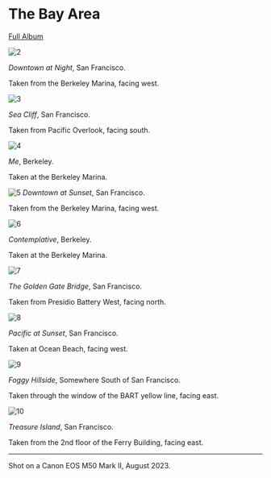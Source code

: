 # The Bay Area

[Full Album](https://adobe.ly/3QtzG20)

![2](/photos/bay/IMG_0318.jpg)

_Downtown at Night_, San Francisco.

Taken from the Berkeley Marina, facing west.

![3](/photos/bay/IMG_0399.jpg)

_Sea Cliff_, San Francisco.

Taken from Pacific Overlook, facing south.

![4](/photos/bay/IMG_0289.jpg)

_Me_, Berkeley.

Taken at the Berkeley Marina.

![5](/photos/bay/IMG_0216.jpg)
_Downtown at Sunset_, San Francisco.

Taken from the Berkeley Marina, facing west.

![6](/photos/bay/IMG_0291.jpg)

_Contemplative_, Berkeley.

Taken at the Berkeley Marina.

![7](/photos/bay/IMG_0369.jpg)

_The Golden Gate Bridge_, San Francisco.

Taken from Presidio Battery West, facing north.

![8](/photos/bay/IMG_0425.jpg)

_Pacific at Sunset_, San Francisco.

Taken at Ocean Beach, facing west.

![9](/photos/bay/IMG_0204.jpg)

_Foggy Hillside_, Somewhere South of San Francisco.

Taken through the window of the BART yellow line, facing east.

![10](/photos/bay/IMG_0210.jpg)

_Treasure Island_, San Francisco.

Taken from the 2nd floor of the Ferry Building, facing east.

---

Shot on a Canon EOS M50 Mark II, August 2023.
